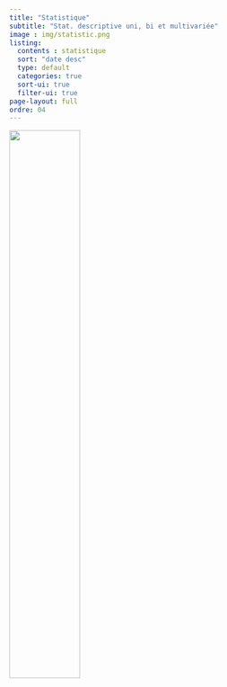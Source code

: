 ```yaml
---
title: "Statistique"
subtitle: "Stat. descriptive uni, bi et multivariée"
image : img/statistic.png
listing: 
  contents : statistique
  sort: "date desc"
  type: default
  categories: true
  sort-ui: true
  filter-ui: true
page-layout: full
ordre: 04
---
```


::: column-margin
![](img/statistic.png){width="50%"}
:::
